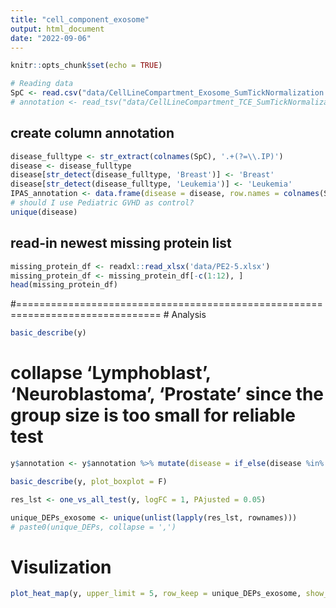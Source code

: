 ```yaml
---
title: "cell_component_exosome"
output: html_document
date: "2022-09-06"
---
```


```r
knitr::opts_chunk$set(echo = TRUE)
```

```r
# Reading data
SpC <- read.csv("data/CellLineCompartment_Exosome_SumTickNormalization.csv", skip=2, row.names = 'Accession')
# annotation <- read_tsv("data/CellLineCompartment_TCE_SumTickNormalization.tsv", n_max=3, col_select = c(-1), col_names = F, show_col_types = FALSE)
```

## create column annotation
```r
disease_fulltype <- str_extract(colnames(SpC), '.+(?=\\.IP)')
disease <- disease_fulltype
disease[str_detect(disease_fulltype, 'Breast')] <- 'Breast'
disease[str_detect(disease_fulltype, 'Leukemia')] <- 'Leukemia'
IPAS_annotation <- data.frame(disease = disease, row.names = colnames(SpC))
# should I use Pediatric GVHD as control?
unique(disease)
```


## read-in newest missing protein list
```r
missing_protein_df <- readxl::read_xlsx('data/PE2-5.xlsx')
missing_protein_df <- missing_protein_df[-c(1:12), ]
head(missing_protein_df)
```

#===============================================================================
# Analysis
```r
basic_describe(y)
```





# collapse 'Lymphoblast', 'Neuroblastoma', 'Prostate' since the group size is too small for reliable test 
```r
y$annotation <- y$annotation %>% mutate(disease = if_else(disease %in% c('Melanoma', 'Lymphoblast', 'Neuroblastoma', 'Prostate'), 'Other', disease))

basic_describe(y, plot_boxplot = F)
```


```r
res_lst <- one_vs_all_test(y, logFC = 1, PAjusted = 0.05)
```


```r
unique_DEPs_exosome <- unique(unlist(lapply(res_lst, rownames)))
# paste0(unique_DEPs, collapse = ',')
```


# Visulization
```r
plot_heat_map(y, upper_limit = 5, row_keep = unique_DEPs_exosome, show_rownames = F, main='Cell Component Exosome')
```


